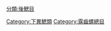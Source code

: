 {{catmore}}
{{commonscat|Ringiculidae}}
[[分類:後鰓目|分類:後鰓目]]
[[Category:下異鰓類|Category:下異鰓類]]
[[Category:露齒螺總目|Category:露齒螺總目]]